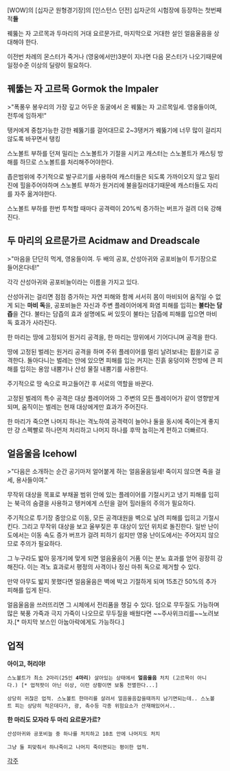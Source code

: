 [WOW]의 [십자군 원형경기장]의 [인스턴스 던전] 십자군의 시험장에 등장하는 첫번째 적'''들'''

꿰뚫는 자 고르목과 두마리의 거대 요르문가르, 마지막으로 거대한 설인 얼음울음을 상대해야 한다.

이전번 차례의 몬스터가 죽거나 (영웅에서만)3분이 지나면 다음 몬스터가 나오기때문에 일정수준 이상의 딜량이 필요하다.

== 꿰뚫는 자 고르목 Gormok the Impaler ==

>"폭풍우 봉우리의 가장 깊고 어두운 동굴에서 온 꿰뚫는 자 고르목일세. 영웅들이여, 전투에 임하게!"

탱커에게 중첩가능한 강한 꿰뚫기를 걸어대므로 2~3탱커가 꿰뚫기에 너무 많이 걸리지 않도록 바꾸면서 탱킹

스노볼트 부하를 던져 밀리는 스노볼트가 기절을 시키고 캐스터는 스노볼트가 캐스팅 방해를 하므로 스노볼트를 처리해주어야한다. 

좁은범위에 주기적으로 발구르기를 사용하여 캐스터들은 되도록 가까이오지 않고 밀리진에 힐을주어야하며 스노볼트 부하가 원거리에 불을질러대기때문에 캐스터들도 자리를 자주 옮겨야한다.

스노볼트 부하를 한번 투척할 때마다 공격력이 20%씩 증가하는 버프가 걸려 더욱 강해진다. 

== 두 마리의 요르문가르 Acidmaw and Dreadscale ==

>"마음을 단단히 먹게, 영웅들이여. 두 배의 공포, 산성아귀와 공포비늘이 투기장으로 들어온다네!"

각각 산성아귀와 공포비늘이라는 이름을 가지고 있다.

산성아귀는 걸리면 점점 증가하는 자연 피해와 함께 서서히 몸이 마비되어 움직일 수 없게 되는 '''마비 독'''을, 공포비늘은 자신과 주변 플레이어에게 화염 피해를 입히는 '''불타는 담즙'''을 건다. 불타는 담즙의 효과 설명에도 써 있듯이 불타는 담즙에 피해를 입으면 마비 독 효과가 사라진다.

한 마리는 땅에 고정되어 원거리 공격을, 한 마리는 땅위에서 기어다니며 공격을 한다.

땅에 고정된 벌레는 원거리 공격을 하며 주위 플레이어를 멀리 날려보내는 휩쓸기로 공격한다.
돌아다니는 벌레는 안에 있으면 피해를 입는 커지는 진흙 웅덩이와 전방에 큰 피해를 입히는 용암 내뿜기나 산성 물질 내뿜기를 사용한다.

주기적으로 땅 속으로 파고들어간 후 서로의 역할을 바꾼다.

고정된 벌레의 특수 공격은 대상 플레이어와 그 주변의 모든 플레이어가 같이 영향받게 되며, 움직이는 벌레는 현재 대상에게만 효과가 주어진다.

한 마리가 죽으면 나머지 하나는 격노하여 공격력이 늘어나 둘을 동시에 죽이는게 좋지만 걍 스펙빨로 하나먼저 처리하고 나머지 하나를 후딱 눕히는게 편하고 더빠르다.

== 얼음울음 Icehowl ==

>"다음은 소개하는 순간 공기마저 얼어붙게 하는 얼음울음일세! 죽이지 않으면 죽을 걸세, 용사들이여."

무작위 대상을 목표로 부채꼴 범위 안에 있는 플레이어를 기절시키고 냉기 피해를 입히는 북극의 숨결을 사용하고 탱커에게 스턴을 걸어 힐러들의 주의가 필요하다.

주기적으로 투기장 중앙으로 이동, 모든 공격대원을 벽으로 날려 피해를 입히고 기절시킨다. 그리고 무작위 대상을 보고 울부짖은 후 대상이 있던 위치로 돌진한다. 일반 난이도에서는 이동 속도 증가 버프가 걸려 피하기 쉽지만 영웅 난이도에서는 주어지지 않으므로 주의가 필요하다.

그 누구라도 밟아 뭉개기에 맞게 되면 얼음울음이 거품 이는 분노 효과를 얻어 굉장히 강해진다. 이는 격노 효과로서 평정의 사격이나 정신 마취 독으로 제거할 수 있다.

만약 아무도 밟지 못했다면 얼음울음은 벽에 박고 기절하게 되며 15초간 50%의 추가 피해를 입게 된다.

얼음울음을 쓰러뜨리면 그 시체에서 전리품을 챙길 수 있다. 
덤으로 무두질도 가능하며 많은 북풍 가죽과 극지 가죽이 나오므로 무두질을 배웠다면 ~~주사위크리를~~노려보자.[* 마지막 보스인 아눕아락에게도 가능하다.]

== 업적 ==
'''아이고, 허리야!'''
 스노볼트가 최소 2마리(25인 '''4마리''') 살아있는 상태에서 '''얼음울음''' 처치 (고르목이 아니다.) [* 업적팟이 아닌 이상, 이런 상황이면 보통 전멸한다...]

 상당히 귀찮은 업적. 스노볼트 한마리를 살려서 얼음울음잡을때까지 남기면되는데.. 스노볼트 피는 상당히 적은데다가, 광, 촉수등 각종 위험요소가 산재해있어서..


'''한 마리도 모자라 두 마리 요르문가르?'''
 산성아귀와 공포비늘 중 하나를 처치하고 10초 안에 나머지도 처치

 그냥 둘 피맞춰서 하나죽이고 나머지 죽이면되는 평이한 업적.

[[각주]]
